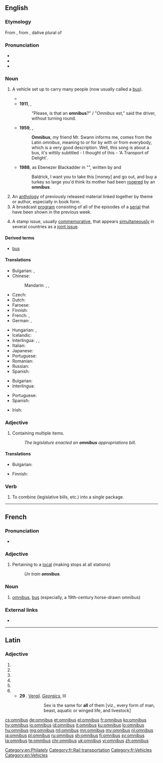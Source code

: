 {{also|Omnibus}}
==English==

===Etymology===
From {{etyl|fr|en}}, from {{etyl|la|en}} {{term|omnibus||lang=la|for all}}, dative plural of {{term|omnis||lang=la|all}}

===Pronunciation===
* {{IPA|/ˈɒmniˌbʌs/|lang=en}}
* {{audio|En-us-omnibus.ogg|Audio (US)|lang=en}}
* {{audio|en-uk-omnibus.ogg|Audio (UK)|lang=en}}

===Noun===
{{wikipedia}}
{{en-noun|es|omnibi}}

# {{context|dated|lang=en}} A vehicle set up to carry many people (now usually called a [[bus]]).
#* {{quote-book|year=1893|author={{w|Walter Besant}}|title=[http://gutenberg.org/ebooks/34738 The Ivory Gate]|chapter=Prologue
|passage=Athelstan Arundel walked home all the way, foaming and raging. No '''omnibus''', cab, or conveyance ever built could contain a young man in such a rage. His mother lived at Pembridge Square, which is four good measured miles from Lincoln's Inn.}}
#* '''1911''', {{w|E. M. Forster}}, ''{{w|The Celestial Omnibus|The Celestial '''Omnibus'''}}''
#*: "Please, is that an '''omnibus'''?" / "''Omnibus'' est," said the driver, without turning round.
#* '''1959''', {{w|Michael Flanders}}, ''{{w|At the Drop of a Hat}}''
#*: '''Omnibus''', my friend Mr. Swann informs me, comes from the Latin ''omnibus'', meaning to or for by with or from everybody, which is a very good description. Well, this song is about a bus, it's wittily subtitled - I thought of this - 'A Transport of Delight'.
#* '''1988''', {{w|Rowan Atkinson}} as Ebenezer Blackadder in "''{{w|Blackadder's Christmas Carol}}''", written by {{w|Richard Curtis}} and {{w|Ben Elton}}
#*: Baldrick, I want you to take this [money] and go out, and buy a turkey so large you'd think its mother had been [[rogering|rogered]] by an '''omnibus'''.
# An [[anthology]] of previously released material linked together by theme or author, especially in book form.
# A broadcast [[program]] consisting of all of the episodes of a [[serial]] that have been shown in the previous week.
#: {{usex|lang=en|The '''omnibus''' edition of "The Archers" is broadcast every Sunday morning at 11.00.}}
# {{context|philately|lang=en}} A stamp issue, usually [[commemorative]], that appears [[simultaneously]] in several countries as a [[joint issue]].

====Derived terms====
* [[bus]]

====Translations====
{{trans-top|vehicle}}
* Bulgarian: {{t+|bg|омнибус|m|tr=omnibus}}, {{t+|bg|автобус|m|tr=avtobus}}
* Chinese:
*: Mandarin: {{t+|cmn|公車|sc=Hani}}, {{t|cmn|公共汽車|sc=Hani}}, {{t+|cmn|巴士|sc=Hani}}
* Czech: {{t+|cs|autobus}}
* Dutch: {{t+|nl|bus}}
* Faroese: {{t+|fo|bussur|m}}
* Finnish: {{t+|fi|linja-auto}}
* French: {{t+|fr|omnibus|m}}, {{t+|fr|bus|m}}
* German: {{t+|de|Omnibus|m}}, {{t+|de|Bus|m}}
{{trans-mid}}
* Hungarian: {{t|hu|omnibusz}}, {{t+|hu|autóbusz}}
* Icelandic: {{t+|is|strætó|m}}
* Interlingua: {{t|ia|omnibus}}, {{t|ia|autobus}}, {{t|ia|bus}}
* Italian: {{t+|it|autobus|m}}
* Japanese: {{t-check|ja|乗合バス|tr=のりあいばす, noriaibasu|sc=Jpan}}
* Portuguese: {{t+|pt|ônibus|m}}
* Romanian: {{t+|ro|autobuz|n}}
* Russian: {{t+|ru|автобус|m|tr=aftóbus|sc=Cyrl}}
* Spanish: {{t+|es|autobús|m}}
{{trans-bottom}}

{{trans-top|book}}
* Bulgarian: {{t+|bg|сборник|m|tr=sbórnik|sc=Cyrl}}
* Interlingua: {{t|ia|compilation}}
{{trans-mid}}
* Portuguese: {{t+|pt|compilação|f}}
* Spanish: {{t+|es|compilación|f}}
{{trans-bottom}}

{{trans-top|television programme/program}}
* Irish: {{t|ga|ollchlár|m}}
{{trans-mid}}
{{trans-bottom}}

===Adjective===
{{en-adj|-}}

# Containing multiple items.
#: ''The legislature enacted an '''omnibus''' appropriations bill.''

====Translations====
{{trans-top|containing multiple items}}
* Bulgarian: {{t+|bg|всеобхватен|tr=vseobhváten}}
{{trans-mid}}
* Finnish: {{t|fi|kertaus, yhteenveto, kaikki jaksot}}
{{trans-bottom}}

===Verb===
{{en-verb|omnibusses|omnibussing|omnibussed}}

# {{context|transitive|lang=en}} To combine (legislative bills, etc.) into a single package.

[[Category:en:Philately]]

----

==French==

===Pronunciation===
* {{audio|Fr-omnibus.ogg|Audio|lang=fr}}

===Adjective===
{{fr-adj|inv=yes}}

# {{context|rail transport|of a train|lang=fr}} Pertaining to a [[local]] (making stops at all stations)
#: ''Un train '''omnibus'''.''

===Noun===
{{fr-noun|m|omnibus}}

# {{context|dated|lang=fr}} [[omnibus]], [[bus]] (especially, a 19th-century horse-drawn omnibus)

===External links===
* {{R:TLFi}}

[[Category:fr:Rail transportation]]
[[Category:fr:Vehicles]]

----

==Latin==

===Adjective===
{{la-adj-form|omnibus}}

# {{inflection of|omnis||dat|m|p|lang=la}}
# {{inflection of|omnis||dat|f|p|lang=la}}
# {{inflection of|omnis||dat|n|p|lang=la}}
# {{inflection of|omnis||abl|m|p|lang=la}}
# {{inflection of|omnis||abl|f|p|lang=la}}
# {{inflection of|omnis||abl|n|p|lang=la}}
#* '''29 {{smallcaps|bc}}'''. [[w:Vergil|Vergil]]. ''[[w:Georgics|Georgics]]'', III
#*: {{smallcaps|amor '''omnibvs''' idem}}
#*:: Sex is the same for '''all''' of them [viz., every form of man, beast, aquatic or winged life, and livestock]

[[Category:en:Vehicles]]

[[cs:omnibus]]
[[de:omnibus]]
[[et:omnibus]]
[[el:omnibus]]
[[fr:omnibus]]
[[ko:omnibus]]
[[hy:omnibus]]
[[io:omnibus]]
[[id:omnibus]]
[[it:omnibus]]
[[ku:omnibus]]
[[lo:omnibus]]
[[hu:omnibus]]
[[mg:omnibus]]
[[ml:omnibus]]
[[mn:omnibus]]
[[my:omnibus]]
[[nl:omnibus]]
[[ja:omnibus]]
[[pl:omnibus]]
[[ru:omnibus]]
[[sh:omnibus]]
[[fi:omnibus]]
[[sv:omnibus]]
[[ta:omnibus]]
[[te:omnibus]]
[[chr:omnibus]]
[[uk:omnibus]]
[[vi:omnibus]]
[[zh:omnibus]]